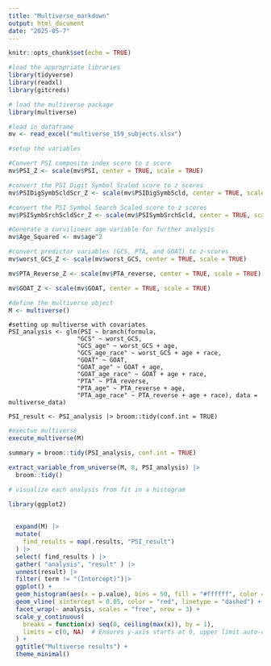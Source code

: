 ```yaml
---
title: "Multiverse_markdown"
output: html_document
date: "2025-05-7"
---
```


```r
knitr::opts_chunk$set(echo = TRUE)
```

```r
#load the appropriate libraries
library(tidyverse)
library(readxl)
library(gitcreds)

# load the multiverse package
library(multiverse)

#load in dataframe
mv <- read_excel("multiverse_159_subjects.xlsx")

```


```r

#setup the variables

#Convert PSI composite index score to z score 
mv$PSI_Z <- scale(mv$PSI, center = TRUE, scale = TRUE)

#convert the PSI Digit Symbol Scaled score to z scores
mv$PSIDigSymbScldScr_Z <- scale(mv$PSIDigSymbScld, center = TRUE, scale = TRUE)

#convert the PSI Symbol Search Scaled score to z scores
mv$PSISymbSrchScldScr_Z <- scale(mv$PSISymbSrchScld, center = TRUE, scale = TRUE)

#Generate a curvilinear age variable for further analysis
mv$Age_Squared <- mv$age^2

#convert predictor variables (GCS, PTA, and GOAT) to z-scores
mv$worst_GCS_Z <- scale(mv$worst_GCS, center = TRUE, scale = TRUE)

mv$PTA_Reverse_Z <- scale(mv$PTA_reverse, center = TRUE, scale = TRUE)

mv$GOAT_Z <- scale(mv$GOAT, center = TRUE, scale = TRUE)

```

```r

#define the multiverse object
M <- multiverse()
```


```multiverse

#setting up multiverse with covariates
PSI_analysis <- glm(PSI ~ branch(formula,
                   "GCS" ~ worst_GCS,
                   "GCS_age" ~ worst_GCS + age,
                   "GCS_age_race" ~ worst_GCS + age + race,
                   "GOAT" ~ GOAT,
                   "GOAT_age" ~ GOAT + age,
                   "GOAT_age_race" ~ GOAT + age + race,
                   "PTA" ~ PTA_reverse,
                   "PTA_age" ~ PTA_reverse + age,
                   "PTA_age_race" ~ PTA_reverse + age + race), data = multiverse_data)

PSI_result <- PSI_analysis |> broom::tidy(conf.int = TRUE)

```

```r

#exectue multiverse
execute_multiverse(M)

summary = broom::tidy(PSI_analysis, conf.int = TRUE)

extract_variable_from_universe(M, 8, PSI_analysis) |> 
  broom::tidy()

# visualize each analysis from fit in a histogram

library(ggplot2)
  
  
  expand(M) |>
  mutate( 
    find_results = map(.results, "PSI_result")
  ) |>
  select( find_results ) |>
  gather( "analysis", "result" ) |>
  unnest(result) |>
  filter( term != "(Intercept)")|>
  ggplot() +
  geom_histogram(aes(x = p.value), bins = 50, fill = "#ffffff", color = "#333333") +
  geom_vline( xintercept = 0.05, color = "red", linetype = "dashed") +
  facet_wrap(~ analysis, scales = "free", nrow = 3) +
  scale_y_continuous(
    breaks = function(x) seq(0, ceiling(max(x)), by = 1),
    limits = c(0, NA)  # Ensures y-axis starts at 0, upper limit auto-calculated
  ) +
  ggtitle("Multiverse results") +
  theme_minimal()

```
